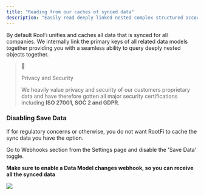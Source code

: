 ```yaml
---
title: "Reading from our caches of synced data"
description: "Easily read deeply linked nested complex structured accounting data from our caches"
---
```


By default RooFi unifies and caches all data that is synced for all companies. We internally link the primary keys of all related data models together providing you with a seamless ability to query deeply nested objects together. 

> 📘
> 
> Privacy and Security
> 
> We heavily value privacy and security of our customers proprietary data and have therefore gotten all major security certifications including **ISO 27001, SOC 2 and GDPR**.

  
### Disabling Save Data

If for regulatory concerns or otherwise, you do not want RootFi to cache the sync data you have the option. 

Go to Webhooks section from the Settings page and disable the 'Save Data' toggle. 

**Make sure to enable a Data Model changes webhook, so you can receive all the synced data** 

![](/images/291cbd3-Screenshot_2023-06-21_at_5.53.39_PM.png)